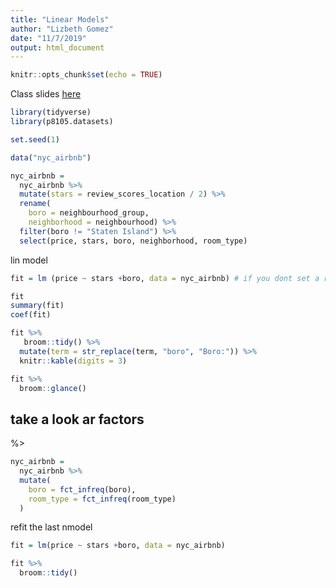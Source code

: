 ```yaml
---
title: "Linear Models"
author: "Lizbeth Gomez"
date: "11/7/2019"
output: html_document
---
```


```r
knitr::opts_chunk$set(echo = TRUE)
```


Class slides [here](https://p8105.com/linear_models.html)

```r
library(tidyverse)
library(p8105.datasets)

set.seed(1)
```


```r
data("nyc_airbnb")

nyc_airbnb = 
  nyc_airbnb %>% 
  mutate(stars = review_scores_location / 2) %>% 
  rename(
    boro = neighbourhood_group,
    neighborhood = neighbourhood) %>% 
  filter(boro != "Staten Island") %>% 
  select(price, stars, boro, neighborhood, room_type)
```


lin model
```r
fit = lm (price ~ stars +boro, data = nyc_airbnb) # if you dont set a referene or dummy it'll take the alphabetical order

```

```r
fit
summary(fit)
coef(fit)
```

```r

fit %>% 
   broom::tidy() %>% 
  mutate(term = str_replace(term, "boro", "Boro:")) %>% 
  knitr::kable(digits = 3)

fit %>% 
  broom::glance()
```

## take a look ar factors

%>
```r
nyc_airbnb = 
  nyc_airbnb %>% 
  mutate(
    boro = fct_infreq(boro), 
    room_type = fct_infreq(room_type)
  )
```

refit the last nmodel

```r
fit = lm(price ~ stars +boro, data = nyc_airbnb)

fit %>% 
  broom::tidy()
```

